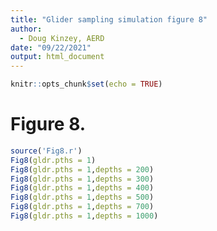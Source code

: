---
title: "Glider sampling simulation figure 8"
author:
  - Doug Kinzey, AERD
date: "09/22/2021"
output: html_document
---

```{r setup, include=FALSE}
knitr::opts_chunk$set(echo = TRUE)
```

# Figure 8.

```{r fig8, fig.width=7,fig.height=7, fig.show="hold", out.width="50%"}
source('Fig8.r')
Fig8(gldr.pths = 1)
Fig8(gldr.pths = 1,depths = 200)
Fig8(gldr.pths = 1,depths = 300)
Fig8(gldr.pths = 1,depths = 400)
Fig8(gldr.pths = 1,depths = 500)
Fig8(gldr.pths = 1,depths = 700)
Fig8(gldr.pths = 1,depths = 1000)
```
